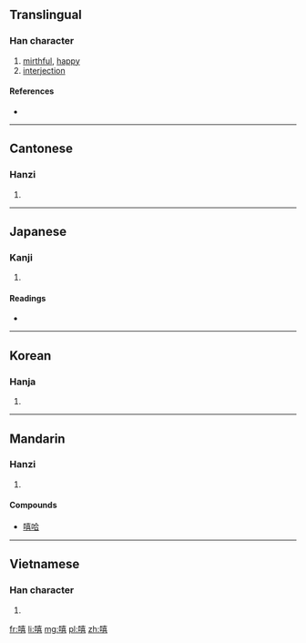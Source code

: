 {{also|譆}}
==Translingual==

===Han character===
{{Han char|rn=30|rad=口|as=12|sn=15|four=6406<sub>1</sub>|canj=口土口口 (RGRR)}}

# [[mirthful]], [[happy]]
# [[interjection]]

====References====
* {{Han ref|kx=0207.300|dkj=04276|dj=0430.250|hdz=10680.150|uh=563B|ud=22075|bh=BC48|bd=48200}}

----

==Cantonese==

===Hanzi===
{{yue-hanzi|jyut=|y=hei1}}

# {{defn|lang=yue|sort=口12}}

----

==Japanese==

===Kanji===
{{ja-kanji|grade=|rs=口12}}

# {{defn|lang=ja|sort=口12}}

====Readings====
* {{ja-readings|on=[[き]] (ki), [[い]] (i)|kun=[[いましめ]] (imashime), [[やはらぐ]] (yaharagu), [[ああ]] (aa), [[わらふ]] (warafu)}}

----

==Korean==

===Hanja===
{{ko-hanja|hangeul=희|rv=hui|mr=hŭi}}

# {{defn|lang=ko|sort=口12}}

----

==Mandarin==

===Hanzi===
{{cmn-hanzi|pin=[[xī]] ([[xi1]])|wg=hsi<sup>1</sup>}}

# {{defn|lang=cmn|sort=口12}}

====Compounds====
* [[嘻哈]]

----

==Vietnamese==

===Han character===
{{vi-hantu|[[hi]], [[hảy]], [[hề]], [[hì]], [[hí]]|rs=口12}}

# {{defn|lang=vi|sort=口12}}

[[fr:嘻]]
[[li:嘻]]
[[mg:嘻]]
[[pl:嘻]]
[[zh:嘻]]